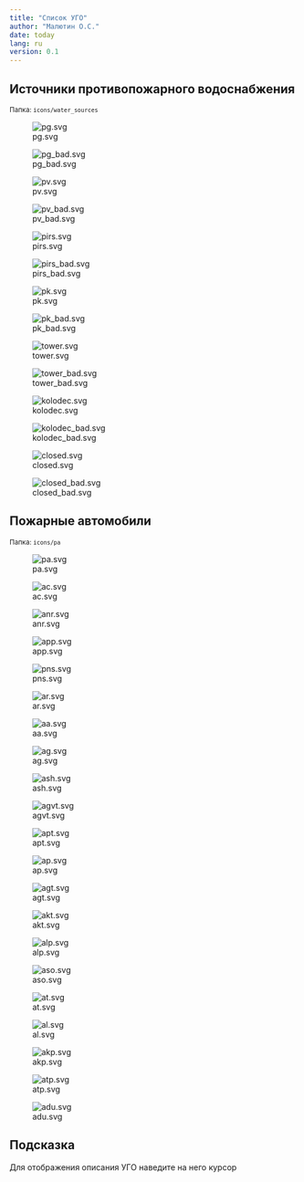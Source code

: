 ---
title: "Список УГО"
author: "Малютин О.С."
date: today
lang: ru
version: 0.1
---

## Источники противопожарного водоснабжения

<small>Папка: `icons/water_sources`</small>

::: {layout-ncol=4}
![pg.svg](icons/water_sources/pg.svg "ПГ - пожарный гидрант")

![pg_bad.svg](icons/water_sources/pg_bad.svg "ПГ - пожарный гидрант, неисправный")

![pv.svg](icons/water_sources/pv.svg "ПВ - пожарный водоем")

![pv_bad.svg](icons/water_sources/pv_bad.svg "ПВ - пожарный, неисправный")

![pirs.svg](icons/water_sources/pirs.svg "Пожарный пирс")

![pirs_bad.svg](icons/water_sources/pirs_bad.svg "Пожарный пирс, неисправный")

![pk.svg](icons/water_sources/pk.svg "ПК - пожарный кран")

![pk_bad.svg](icons/water_sources/pk_bad.svg "ПК - пожарный кран, неисправный")

![tower.svg](icons/water_sources/tower.svg "Водонапорная башня")

![tower_bad.svg](icons/water_sources/tower_bad.svg "Водонапорная башня, неисправный")

![kolodec.svg](icons/water_sources/kolodec.svg "Колодец")

![kolodec_bad.svg](icons/water_sources/kolodec_bad.svg "Колодец, неисправный")

![closed.svg](icons/water_sources/closed.svg "Закрытый водоисточник")

![closed_bad.svg](icons/water_sources/closed_bad.svg "Закрытый водоисточник, неисправный")


:::



## Пожарные автомобили

<small>Папка: `icons/pa`</small>

::: {layout-ncol=6}
![pa.svg](icons/pa/pa_common.svg "ПА - пожарный автомобиль, общее обозначение")

![ac.svg](icons/pa/ac.svg "АЦ - пожарная автоцистерна")

![anr.svg](icons/pa/anr.svg "АНР - пожарный автомобиль насосно-рукавный")

![app.svg](icons/pa/app.svg "АПП - Пожарный автомобиль первой помощи")

![pns.svg](icons/pa/pns.svg "ПНС - Пожарная автонасосная станция")

![ar.svg](icons/pa/ar.svg "АР - Пожарный рукавный автомобиль")

![aa.svg](icons/pa/aa.svg "АА - Пожарный аэродромный автомобиль")

![ag.svg](icons/pa/ag.svg "АГ - Пожарный автомобиль газодымозащитной службы")

![ash.svg](icons/pa/ash.svg "АШ - Пожарный штабной автомобиль")

![agvt.svg](icons/pa/agvt.svg "АГВТ - Пожарный автомобиль газоводяного тушения")

![apt.svg](icons/pa/apt.svg "АПТ - Пожарный автомобиль пенного тушения")

![ap.svg](icons/pa/ap.svg "АПТ - Пожарный автомобиль порошкового тушения")

![agt.svg](icons/pa/agt.svg "АГТ - Пожарный автомобиль газового тушения (углекислый газ)")

![akt.svg](icons/pa/akt.svg "АПТ - Пожарный автомобиль комбинированного тушения")

![alp.svg](icons/pa/alp.svg "АЛП - Пожарная автолаборатория")

![aso.svg](icons/pa/aso.svg "АСО - Пожарный автомобиль связи и освещения")

![at.svg](icons/pa/at.svg "АТ - Пожарно-технический автомобиль")

![al.svg](icons/pa/al.svg "АЛ - пожарная автолестница")

![akp.svg](icons/pa/akp.svg "АКП - пожарный автоподъемник коленчатый")

![atp.svg](icons/pa/atp.svg "АТП - пожарный автоподъемник телескопический")

![adu.svg](icons/pa/adu.svg "АПТ - Пожарный автомобиль порошкового тушения")


:::



:::{.callout-tip}
# Подсказка

Для отображения описания УГО наведите на него курсор
:::